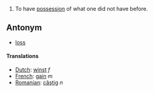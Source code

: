 #To have [[possession]] of what one did not have before.

==Antonym==
*[[loss]]

====Translations====
*[[Dutch]]: [[winst]] ''f''
*[[French]]: [[gain]] ''m''
*[[Romanian]]: [[câştig]] ''n''